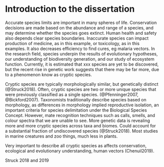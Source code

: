 # Introduction to the dissertation

Accurate species limits are important in many spheres of life. Conservation decisions are made based on the abundance and range of a species, and may determine whether the species goes extinct. Human health and safety also depends clear species boundaries. Inaccurate species can impact production of medicine, as in this example, or toxicology, as in this examples. It also decreases efficiency to find cures, eg malaria vectors. In the research field, species underpin the results of evolutionary hypotheses, our understanding of biodiversity generation, and our study of ecosystem function. Currently, it is estimated that xxx species are yet to be discovered, but the recent rise in genetic work suggests that there may be far more, due to a phenomenon know as cryptic species. 

Cryptic species are typically morphologically similar, but genetically distinct (@Struck2018). Often, cryptic species are two or more unique species that were previously classified as a single species. (@Pfenninger2007, @Bickford2007).  Taxonomists traditionally describe species based on morphology, as differences in morphology implied reproductive isolation, an important criteria for species delimitation under the Biological Species Concept. However, mate recognition techniques such as calls, smells, and colour spectra that we are unable to see. More genetic data is revealing more and more cryptic species across taxa and biomes. Could account for a substantial fraction of undiscovered species (@Struck2018). Most studies in marine creatures and zoo things, much less in plants. 



Very important to describe all cryptic species as affects conservation, ecological and evolutionary understanding, human vectors (Chenuil2019). 



Struck 2018 and 2019

